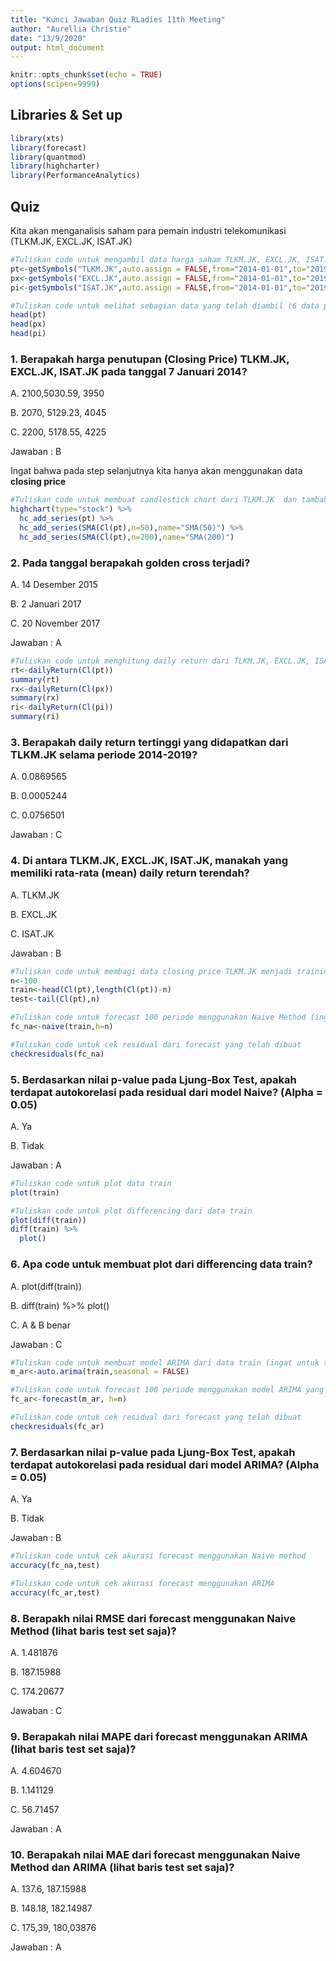 ---
title: "Kunci Jawaban Quiz RLadies 11th Meeting"
author: "Aurellia Christie"
date: "13/9/2020"
output: html_document
---

```{r setup, include=FALSE}
knitr::opts_chunk$set(echo = TRUE)
options(scipen=9999)
```


## Libraries & Set up
```{r}
library(xts)
library(forecast)
library(quantmod)
library(highcharter)
library(PerformanceAnalytics)
```

## Quiz

Kita akan menganalisis saham para pemain industri telekomunikasi (TLKM.JK, EXCL.JK, ISAT.JK)

```{r}
#Tuliskan code untuk mengambil data harga saham TLKM.JK, EXCL.JK, ISAT.JK dari tahun 2014-2019 dan simpan ke dalam variabel
pt<-getSymbols("TLKM.JK",auto.assign = FALSE,from="2014-01-01",to="2019-12-31")
px<-getSymbols("EXCL.JK",auto.assign = FALSE,from="2014-01-01",to="2019-12-31")
pi<-getSymbols("ISAT.JK",auto.assign = FALSE,from="2014-01-01",to="2019-12-31")
```

```{r}
#Tuliskan code untuk melihat sebagian data yang telah diambil (6 data pertama dari masing-masing harga saham)
head(pt)
head(px)
head(pi)
```

### 1. Berapakah harga penutupan (Closing Price) TLKM.JK, EXCL.JK, ISAT.JK pada tanggal 7 Januari 2014?

A. 2100,5030.59, 3950

B. 2070, 5129.23, 4045

C. 2200, 5178.55, 4225

Jawaban : B

Ingat bahwa pada step selanjutnya kita hanya akan menggunakan data **closing price**

```{r}
#Tuliskan code untuk membuat candlestick chart dari TLKM.JK  dan tambahkan SMA(50) & SMA(200)
highchart(type="stock") %>% 
  hc_add_series(pt) %>% 
  hc_add_series(SMA(Cl(pt),n=50),name="SMA(50)") %>% 
  hc_add_series(SMA(Cl(pt),n=200),name="SMA(200)")
```

### 2. Pada tanggal berapakah golden cross terjadi?

A. 14 Desember 2015

B. 2 Januari 2017

C. 20 November 2017

Jawaban : A

```{r}
#Tuliskan code untuk menghitung daily return dari TLKM.JK, EXCL.JK, ISAT.JK dan tampilkan ringkasannya
rt<-dailyReturn(Cl(pt))
summary(rt)
rx<-dailyReturn(Cl(px))
summary(rx)
ri<-dailyReturn(Cl(pi))
summary(ri)
```

### 3. Berapakah daily return tertinggi yang didapatkan dari TLKM.JK selama periode 2014-2019?

A. 0.0869565

B. 0.0005244

C. 0.0756501

Jawaban : C

### 4. Di antara TLKM.JK, EXCL.JK, ISAT.JK, manakah yang memiliki rata-rata (mean) daily return terendah?

A. TLKM.JK

B. EXCL.JK

C. ISAT.JK

Jawaban : B

```{r}
#Tuliskan code untuk membagi data closing price TLKM.JK menjadi training dan testing dengan periode yang ingin diforecast sebanyak 100 periode
n<-100
train<-head(Cl(pt),length(Cl(pt))-n)
test<-tail(Cl(pt),n)
```

```{r}
#Tuliskan code untuk forecast 100 periode menggunakan Naive Method (ingat: gunakan data train)
fc_na<-naive(train,h=n)

#Tuliskan code untuk cek residual dari forecast yang telah dibuat
checkresiduals(fc_na)
```

### 5. Berdasarkan nilai p-value pada Ljung-Box Test, apakah terdapat autokorelasi pada residual dari model Naive? (Alpha = 0.05)

A. Ya

B. Tidak

Jawaban : A

```{r}
#Tuliskan code untuk plot data train
plot(train)
```

```{r}
#Tuliskan code untuk plot differencing dari data train
plot(diff(train))
diff(train) %>% 
  plot()
```

### 6. Apa code untuk membuat plot dari differencing data train?

A. plot(diff(train))

B. diff(train) %>% plot()

C. A & B benar

Jawaban : C

```{r}
#Tuliskan code untuk membuat model ARIMA dari data train (ingat untuk tuliskan seasonal=FALSE)
m_ar<-auto.arima(train,seasonal = FALSE)

#Tuliskan code untuk forecast 100 periode menggunakan model ARIMA yang telah dibuat
fc_ar<-forecast(m_ar, h=n)

#Tuliskan code untuk cek residual dari forecast yang telah dibuat
checkresiduals(fc_ar)
```

### 7. Berdasarkan nilai p-value pada Ljung-Box Test, apakah terdapat autokorelasi pada residual dari model ARIMA? (Alpha = 0.05)

A. Ya

B. Tidak

Jawaban : B


```{r}
#Tuliskan code untuk cek akurasi forecast menggunakan Naive method
accuracy(fc_na,test)
```

```{r}
#Tuliskan code untuk cek akurasi forecast menggunakan ARIMA
accuracy(fc_ar,test)
```

### 8. Berapakh nilai RMSE dari forecast menggunakan Naive Method (lihat baris test set saja)?

A. 1.481876

B. 187.15988

C. 174.20677

Jawaban : C

### 9. Berapakah nilai MAPE dari forecast menggunakan ARIMA (lihat baris test set saja)?

A. 4.604670

B. 1.141129

C. 56.71457

Jawaban : A

### 10. Berapakah nilai MAE dari forecast menggunakan Naive Method dan ARIMA (lihat baris test set saja)?

A. 137.6, 187.15988

B. 148.18, 182.14987

C. 175,39, 180,03876

Jawaban : A

